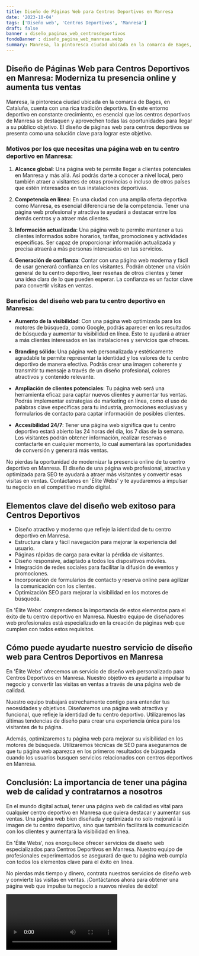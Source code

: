 ```yaml
---
title: Diseño de Páginas Web para Centros Deportivos en Manresa
date: '2023-10-04'
tags: ['Diseño web', 'Centros Deportivos', 'Manresa']
draft: false
banner : diseño_paginas_web_centrosdeportivos
fondoBanner : diseño_pagina_web_manresa.webp
summary: Manresa, la pintoresca ciudad ubicada en la comarca de Bages, en Cataluña, cuenta con una rica tradición deportiva. En este entorno deportivo en constante crecimiento, es esencial que los centros deportivos de Manresa se destaquen y aprovechen todas las oportunidades para llegar a su público objetivo. El diseño de páginas web para centros deportivos se presenta como una solución clave para lograr este objetivo.
---
```


## Diseño de Páginas Web para Centros Deportivos en Manresa: Moderniza tu presencia online y aumenta tus ventas

Manresa, la pintoresca ciudad ubicada en la comarca de Bages, en Cataluña, cuenta con una rica tradición deportiva. En este entorno deportivo en constante crecimiento, es esencial que los centros deportivos de Manresa se destaquen y aprovechen todas las oportunidades para llegar a su público objetivo. El diseño de páginas web para centros deportivos se presenta como una solución clave para lograr este objetivo.

### Motivos por los que necesitas una página web en tu centro deportivo en Manresa:

1. **Alcance global**: Una página web te permite llegar a clientes potenciales en Manresa y más allá. Así podrás darte a conocer a nivel local, pero también atraer a visitantes de otras provincias o incluso de otros países que estén interesados en tus instalaciones deportivas.

2. **Competencia en línea**: En una ciudad con una amplia oferta deportiva como Manresa, es esencial diferenciarse de la competencia. Tener una página web profesional y atractiva te ayudará a destacar entre los demás centros y a atraer más clientes.

3. **Información actualizada**: Una página web te permite mantener a tus clientes informados sobre horarios, tarifas, promociones y actividades específicas. Ser capaz de proporcionar información actualizada y precisa atraerá a más personas interesadas en tus servicios.

4. **Generación de confianza**: Contar con una página web moderna y fácil de usar generará confianza en los visitantes. Podrán obtener una visión general de tu centro deportivo, leer reseñas de otros clientes y tener una idea clara de lo que pueden esperar. La confianza es un factor clave para convertir visitas en ventas.

### Beneficios del diseño web para tu centro deportivo en Manresa:

- **Aumento de la visibilidad**: Con una página web optimizada para los motores de búsqueda, como Google, podrás aparecer en los resultados de búsqueda y aumentar tu visibilidad en línea. Esto te ayudará a atraer a más clientes interesados en las instalaciones y servicios que ofreces.

- **Branding sólido**: Una página web personalizada y estéticamente agradable te permite representar la identidad y los valores de tu centro deportivo de manera efectiva. Podrás crear una imagen coherente y transmitir tu mensaje a través de un diseño profesional, colores atractivos y contenido relevante.

- **Ampliación de clientes potenciales**: Tu página web será una herramienta eficaz para captar nuevos clientes y aumentar tus ventas. Podrás implementar estrategias de marketing en línea, como el uso de palabras clave específicas para tu industria, promociones exclusivas y formularios de contacto para captar información de posibles clientes.

- **Accesibilidad 24/7**: Tener una página web significa que tu centro deportivo estará abierto las 24 horas del día, los 7 días de la semana. Los visitantes podrán obtener información, realizar reservas o contactarte en cualquier momento, lo cual aumentará las oportunidades de conversión y generará más ventas.

No pierdas la oportunidad de modernizar la presencia online de tu centro deportivo en Manresa. El diseño de una página web profesional, atractiva y optimizada para SEO te ayudará a atraer más visitantes y convertir esas visitas en ventas. Contáctanos en 'Élite Webs' y te ayudaremos a impulsar tu negocio en el competitivo mundo digital.

<GifSeo />

<Cta />

## Elementos clave del diseño web exitoso para Centros Deportivos

- Diseño atractivo y moderno que refleje la identidad de tu centro deportivo en Manresa.
- Estructura clara y fácil navegación para mejorar la experiencia del usuario.
- Páginas rápidas de carga para evitar la pérdida de visitantes.
- Diseño responsive, adaptado a todos los dispositivos móviles.
- Integración de redes sociales para facilitar la difusión de eventos y promociones.
- Incorporación de formularios de contacto y reserva online para agilizar la comunicación con los clientes.
- Optimización SEO para mejorar la visibilidad en los motores de búsqueda.

En 'Élite Webs' comprendemos la importancia de estos elementos para el éxito de tu centro deportivo en Manresa. Nuestro equipo de diseñadores web profesionales está especializado en la creación de páginas web que cumplen con todos estos requisitos.

## Cómo puede ayudarte nuestro servicio de diseño web para Centros Deportivos en Manresa

En 'Élite Webs' ofrecemos un servicio de diseño web personalizado para Centros Deportivos en Manresa. Nuestro objetivo es ayudarte a impulsar tu negocio y convertir las visitas en ventas a través de una página web de calidad.

Nuestro equipo trabajará estrechamente contigo para entender tus necesidades y objetivos. Diseñaremos una página web atractiva y funcional, que refleje la identidad de tu centro deportivo. Utilizaremos las últimas tendencias de diseño para crear una experiencia única para los visitantes de tu página.

Además, optimizaremos tu página web para mejorar su visibilidad en los motores de búsqueda. Utilizaremos técnicas de SEO para asegurarnos de que tu página web aparezca en los primeros resultados de búsqueda cuando los usuarios busquen servicios relacionados con centros deportivos en Manresa.

## Conclusión: La importancia de tener una página web de calidad y contratarnos a nosotros

En el mundo digital actual, tener una página web de calidad es vital para cualquier centro deportivo en Manresa que quiera destacar y aumentar sus ventas. Una página web bien diseñada y optimizada no solo mejorará la imagen de tu centro deportivo, sino que también facilitará la comunicación con los clientes y aumentará la visibilidad en línea.

En 'Élite Webs', nos enorgullece ofrecer servicios de diseño web especializados para Centros Deportivos en Manresa. Nuestro equipo de profesionales experimentados se asegurará de que tu página web cumpla con todos los elementos clave para el éxito en línea.

No pierdas más tiempo y dinero, contrata nuestros servicios de diseño web y convierte las visitas en ventas. ¡Contáctanos ahora para obtener una página web que impulse tu negocio a nuevos niveles de éxito!

<Video />

<CtaBot job='Centros Deportivos' city='Manresa'/>

<Gmaps query='Manresa+españa+maps' />